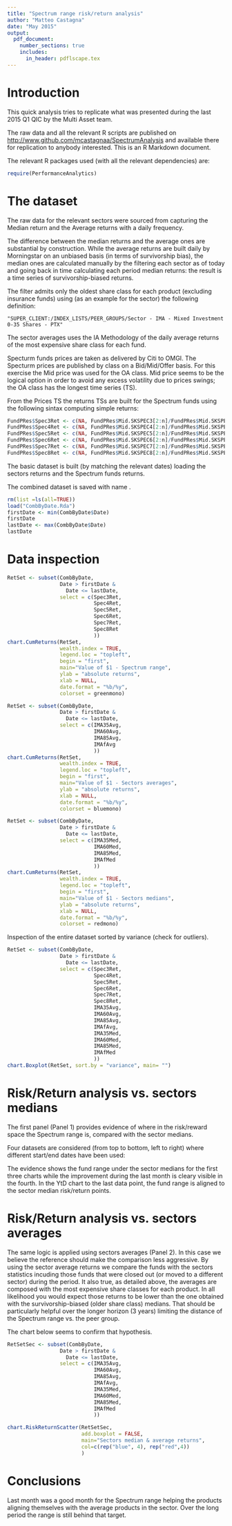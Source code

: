 ```yaml
---
title: "Spectrum range risk/return analysis"
author: "Matteo Castagna" 
date: "May 2015"
output: 
  pdf_document:
    number_sections: true
    includes:
      in_header: pdflscape.tex
---
```


# Introduction
This quick analysis tries to replicate what was presented during the last 2015 Q1 QIC by the Multi Asset team.

The raw data and all the relevant R scripts are published on <http://www.github.com/mcastagnaa/SpectrumAnalysis> and available there for replication to anybody interested.
This is an R Markdown document\footnote{Markdown is a simple formatting syntax for authoring HTML, PDF, and MS Word documents. For more details on using R Markdown see <http://rmarkdown.rstudio.com>.}. 

The relevant R packages used (with all the relevant dependencies) are:

```r
require(PerformanceAnalytics)
```

# The dataset
The raw data for the relevant sectors \footnote{The sectors considered where *IA Mix 0-35 Shares*, *IA Mix 20-60 Shares*, *IA Mix 40-85 Shares*, *IA Mix flex*} were sourced from \textit{Morningstar} capturing the Median return and the Average returns with a daily frequency.

The difference between the median returns and the average ones are substantial by construction. While the average returns are built daily by Morningstar on an unbiased basis (in terms of survivorship bias), the median ones are calculated manually by the \textit{OMGI Investment Risk and Performance Team} filtering each sector as of today and going back in time calculating each period median returns: the result is a time series of survivorship-biased returns.

The filter admits only the oldest share class for each product (excluding insurance funds) using (as an example for the \textit{IA Mix 0-35} sector) the following definition:
```
"SUPER_CLIENT:/INDEX_LISTS/PEER_GROUPS/Sector - IMA - Mixed Investment 0-35 Shares - PTX"
```
The sector averages uses the IA Methodology of the daily average returns of the most expensive share class for each fund.

Specturm funds prices are taken as delivered by Citi to OMGI. The Specturm prices are published by class on a Bid/Mid/Offer basis. For this exercise the Mid price was used for the OA class.
Mid price seems to be the logical option in order to avoid any excess volatility due to prices swings; the OA class has the longest time series (TS).

From the Prices TS the returns TSs are built for the Spectrum funds using the following sintax computing simple returns:

```r
FundPRes$Spec3Ret <- c(NA, FundPRes$Mid.SKSPEC3[2:n]/FundPRes$Mid.SKSPEC3[1:n-1]-1)
FundPRes$Spec4Ret <- c(NA, FundPRes$Mid.SKSPEC4[2:n]/FundPRes$Mid.SKSPEC4[1:n-1]-1)
FundPRes$Spec5Ret <- c(NA, FundPRes$Mid.SKSPEC5[2:n]/FundPRes$Mid.SKSPEC5[1:n-1]-1)
FundPRes$Spec6Ret <- c(NA, FundPRes$Mid.SKSPEC6[2:n]/FundPRes$Mid.SKSPEC6[1:n-1]-1)
FundPRes$Spec7Ret <- c(NA, FundPRes$Mid.SKSPEC7[2:n]/FundPRes$Mid.SKSPEC7[1:n-1]-1)
FundPRes$Spec8Ret <- c(NA, FundPRes$Mid.SKSPEC8[2:n]/FundPRes$Mid.SKSPEC8[1:n-1]-1)
```

The basic dataset is built (by matching the relevant dates) loading the sectors returns and the Spectrum funds returns.

The combined dataset is saved with name \textit{CombByDate.Rda}.

```r
rm(list =ls(all=TRUE))
load("CombByDate.Rda")
firstDate <- min(CombByDate$Date)
firstDate
lastDate <- max(CombByDate$Date)
lastDate
```

# Data inspection
```r
RetSet <- subset(CombByDate,
                 Date > firstDate & 
                   Date <= lastDate,
                 select = c(Spec3Ret,
                            Spec4Ret,
                            Spec5Ret,
                            Spec6Ret,
                            Spec7Ret,
                            Spec8Ret
                            ))
chart.CumReturns(RetSet,
                 wealth.index = TRUE,
                 legend.loc = "topleft",
                 begin = "first",
                 main="Value of $1 - Spectrum range",
                 ylab = "absolute returns",
                 xlab = NULL, 
                 date.format = "%b/%y",
                 colorset = greenmono)
```

```r
RetSet <- subset(CombByDate,
                 Date > firstDate & 
                   Date <= lastDate,
                 select = c(IMA35Avg,
                            IMA60Avg,
                            IMA85Avg,
                            IMAfAvg
                            ))
chart.CumReturns(RetSet,
                 wealth.index = TRUE,
                 legend.loc = "topleft",
                 begin = "first",
                 main="Value of $1 - Sectors averages",
                 ylab = "absolute returns",
                 xlab = NULL, 
                 date.format = "%b/%y",
                 colorset = bluemono)
```


```r
RetSet <- subset(CombByDate,
                 Date > firstDate & 
                   Date <= lastDate,
                 select = c(IMA35Med,
                            IMA60Med,
                            IMA85Med,
                            IMAfMed
                            ))
chart.CumReturns(RetSet,
                 wealth.index = TRUE,
                 legend.loc = "topleft",
                 begin = "first",
                 main="Value of $1 - Sectors medians",
                 ylab = "absolute returns",
                 xlab = NULL, 
                 date.format = "%b/%y",
                 colorset = redmono)
```
\newpage
Inspection of the entire dataset sorted by variance (check for outliers).

```r
RetSet <- subset(CombByDate,
                 Date > firstDate & 
                   Date <= lastDate,
                 select = c(Spec3Ret,
                            Spec4Ret,
                            Spec5Ret,
                            Spec6Ret,
                            Spec7Ret,
                            Spec8Ret,
                            IMA35Avg,
                            IMA60Avg,
                            IMA85Avg,
                            IMAfAvg,
                            IMA35Med,
                            IMA60Med,
                            IMA85Med,
                            IMAfMed
                            ))
chart.Boxplot(RetSet, sort.by = "variance", main= "")
```

# Risk/Return analysis vs. sectors medians
The first panel (Panel 1) provides evidence of where in the risk/reward space the Spectrum range is, compared with the sector medians.

Four datasets are considered (from top to bottom, left to right) where different start/end dates have been used:
\begin{enumerate}
  \item full three year set
  \item last 12 month
  \item Year to date to end of March
  \item Year to date to end of April (to make sure we appreciate the effect of the last couple of weeks)
\end{enumerate}

The evidence shows the fund range under the sector medians for the first three charts while the improvement during the last month is cleary visible in the fourth.
In the YtD chart to the last data point, the fund range is aligned to the sector median risk/return points.

# Risk/Return analysis vs. sectors averages
The same logic is applied using sectors averages (Panel 2). In this case we believe the reference should make the comparison less aggressive. 
By using the sector average returns we compare the funds with the sectors statistics incuding those funds that were closed out (or moved to a different sector) during the period. It also true, as detailed above, the averages are composed with the most expensive share classes for each product. In all likelihood you would expect those returns to be lower than the one obtained with the survivorship-biased (older share class) medians.
That should be particularly helpful over the longer horizon (3 years) limiting the distance of the Spectrum range vs. the peer group.

The chart below seems to confirm that hypothesis.

```r
RetSetSec <- subset(CombByDate,
                 Date > firstDate & 
                   Date <= lastDate,
                 select = c(IMA35Avg,
                            IMA60Avg,
                            IMA85Avg,
                            IMAfAvg,
                            IMA35Med,
                            IMA60Med,
                            IMA85Med,
                            IMAfMed
                            ))

chart.RiskReturnScatter(RetSetSec, 
                        add.boxplot = FALSE,
                        main="Sectors median & average returns",
                        col=c(rep("blue", 4), rep("red",4))
                        )
```

# Conclusions
Last month was a good month for the Spectrum range helping the products aligning themselves with the average products in the sector.
Over the long period the range is still behind that target.
\newpage
\begin{landscape}
\textbf{Panel 1: Spectrum funds vs. Sector medians}
```r
lastD.ym <- as.yearmon(lastDate)
prevYearEnd <- 
  as.Date(paste0(as.numeric(format(lastD.ym, "%Y"))-1, "-12-31"))
endOfPrevM <- as.Date(lastD.ym - 1/12, frac = 1)

RetSet1 <- subset(CombByDate,
                 Date > firstDate & 
                   Date <= lastDate,
                 select = c(Spec3Ret,
                            Spec4Ret,
                            Spec5Ret,
                            Spec6Ret,
                            Spec7Ret,
                            Spec8Ret,
                            IMA35Med,
                            IMA60Med,
                            IMA85Med,
                            IMAfMed
                            ))

RetSet2 <- subset(CombByDate,
                 Date > as.Date(lastD.ym - 1, frac = 1) & 
                   Date <= lastDate,
                 select = c(Spec3Ret,
                            Spec4Ret,
                            Spec5Ret,
                            Spec6Ret,
                            Spec7Ret,
                            Spec8Ret,
                            IMA35Med,
                            IMA60Med,
                            IMA85Med,
                            IMAfMed
                            ))

RetSet3 <- subset(CombByDate,
                Date >  prevYearEnd & 
                Date <= endOfPrevM,
                 select = c(Spec3Ret,
                            Spec4Ret,
                            Spec5Ret,
                            Spec6Ret,
                            Spec7Ret,
                            Spec8Ret,
                            IMA35Med,
                            IMA60Med,
                            IMA85Med,
                            IMAfMed
                            ))
RetSet4 <- subset(CombByDate,
                  Date >  prevYearEnd & Date <= lastDate,
                  select = c(Spec3Ret,
                            Spec4Ret,
                            Spec5Ret,
                            Spec6Ret,
                            Spec7Ret,
                            Spec8Ret,
                            IMA35Med,
                            IMA60Med,
                            IMA85Med,
                            IMAfMed
                            ))

.pardefault <- par()
par(mfrow = c(2,2), mar= c(2,2,2,1))
chart.RiskReturnScatter(RetSet1, 
                        add.boxplot = FALSE,
                        main = "Three years to Apr/2015",
                        col=c(rep("green", 6), rep("red",4)))
chart.RiskReturnScatter(RetSet2, 
                        add.boxplot = FALSE,
                        main = "One year to Apr/2015",
                        col=c(rep("green", 6), rep("red",4)))
chart.RiskReturnScatter(RetSet3, 
                        add.boxplot = FALSE,
                        main = "Year to Mar/2015",
                        col=c(rep("green", 6), rep("red",4)))
chart.RiskReturnScatter(RetSet4, 
                        add.boxplot = FALSE, 
                        main = "Year to Apr/2015",
                        col=c(rep("green", 6), rep("red",4)))
```
\newpage
\textbf{Panel 2: Spectrum funds vs. Sector averages}
```r
RetSet1 <- subset(CombByDate,
                 Date > firstDate & 
                   Date <= lastDate,
                 select = c(Spec3Ret,
                            Spec4Ret,
                            Spec5Ret,
                            Spec6Ret,
                            Spec7Ret,
                            Spec8Ret,
                            IMA35Avg,
                            IMA60Avg,
                            IMA85Avg,
                            IMAfAvg
                            ))

RetSet2 <- subset(CombByDate,
                 Date > as.Date(lastD.ym - 1, frac = 1) & 
                   Date <= lastDate,
                 select = c(Spec3Ret,
                            Spec4Ret,
                            Spec5Ret,
                            Spec6Ret,
                            Spec7Ret,
                            Spec8Ret,
                            IMA35Avg,
                            IMA60Avg,
                            IMA85Avg,
                            IMAfAvg
                            ))

RetSet3 <- subset(CombByDate,
                Date >  prevYearEnd & 
                Date <= endOfPrevM,
                 select = c(Spec3Ret,
                            Spec4Ret,
                            Spec5Ret,
                            Spec6Ret,
                            Spec7Ret,
                            Spec8Ret,
                            IMA35Avg,
                            IMA60Avg,
                            IMA85Avg,
                            IMAfAvg
                            ))
RetSet4 <- subset(CombByDate,
                  Date >  prevYearEnd & Date <= lastDate,
                  select = c(Spec3Ret,
                            Spec4Ret,
                            Spec5Ret,
                            Spec6Ret,
                            Spec7Ret,
                            Spec8Ret,
                            IMA35Avg,
                            IMA60Avg,
                            IMA85Avg,
                            IMAfAvg
                            ))

.pardefault <- par()
par(mfrow = c(2,2), mar= c(2,2,2,1))
chart.RiskReturnScatter(RetSet1, 
                        add.boxplot = FALSE,
                        main = "Three years to Apr/2015",
                        col=c(rep("green", 6), rep("blue",4)))
chart.RiskReturnScatter(RetSet2, 
                        add.boxplot = FALSE,
                        main = "One year to Apr/2015",
                        col=c(rep("green", 6), rep("blue",4)))
chart.RiskReturnScatter(RetSet3, 
                        add.boxplot = FALSE,
                        main = "Year to Mar/2015",
                        col=c(rep("green", 6), rep("blue",4)))
chart.RiskReturnScatter(RetSet4, 
                        add.boxplot = FALSE, 
                        main = "Year to Apr/2015",
                        col=c(rep("green", 6), rep("blue",4)))
```
```r
par(.pardefault)
```
\end{landscape}